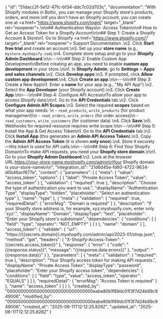 {
    "id": "51dacc2f-5e12-47fc-bf34-ddc7c02d703c",
    "documentation": "With Shopify modules in Boltic, you can manage your Shopify store's products, orders, and more.\nIf you don't have an Shopify account, you can create one at <a href=\"https://www.shopify.com/login\" target=\"_blank\" rel=\"noopener\"></a>.\n\n## Authentication Ways\n- Access Token\n\n# How to Get an Access Token for a Shopify Account\n\n## Step 1: Create a Shopify Account & Store\n1. Go to Shopify <a href=\"https://www.shopify.com/\" target=\"_blank\" rel=\"noopener\"> <span> Support Documentation</span> </a>.\n2. Click **Start free trial** and create an account.\n3. Set up your **store name** (e.g., `mystore.myshopify.com`).\n4. Complete store setup and go to your **Shopify Admin Dashboard**.\n\n---\n\n## Step 2: Enable Custom App Development\nBefore creating an app, you need to enable **custom app development** in your store.\n\n1. In **Shopify Admin**, go to **Settings** > **Apps and sales channels**.\n2. Click **Develop apps**.\n3. If prompted, click **Allow custom app development**.\n4. Click **Create an app**.\n\n---\n\n## Step 3: Create a New App\n1. Enter a **name** for your app (e.g., \"My API App\").\n2. Select the **App Developer** (your Shopify account).\n3. Click **Create App**.\n\n---\n\n## Step 4: Configure API Access\nTo allow your app to access Shopify data:\n\n1. Go to the **API Credentials** tab.\n2. Click **Configure Admin API Scopes**.\n3. Select the required **scopes** based on what your app needs:  \n   - `read_products`, `write_products` (for product management)\n   - `read_orders`, `write_orders` (for order access)\n   - `read_customers`, `write_customers` (for customer data)  \n4. Click **Save**.\n5. Webhooks for required resource requires write scope.\n\n---\n\n## Step 5: Install the App & Get Access Token\n1. Go to the **API Credentials** tab.\n2. Click **Install App** (this generates an **Admin API Access Token**).\n3. Copy the **Admin API Access Token** (it is shown **only once**).\n4. Store it securely—this token is used for API calls.\n\n---\n\n## Step 6: Find Your Shopify Domain\nTo make API requests, you need your **Shopify store domain**.\n\n1. Go to your **Shopify Admin Dashboard**.\n2. Look at the browser URL:https://your-store-name.myshopify.com/admin\nYour Shopify domain is your-store-name\n\n",
    "integration_id": "21d6d45e-fd60-4722-9634-d0b46acf677e",
    "content": {
        "parameters": [
            {
                "meta": {
                    "value": "access_token",
                    "options": [
                        {
                            "label": "Private Access Token",
                            "value": "access_token"
                        }
                    ],
                    "validation": {
                        "required": true
                    },
                    "description": "Choose the type of authentication you want to use.",
                    "displayName": "Authentication Type",
                    "displayType": "hidden",
                    "placeholder": "Select an authentication type"
                },
                "name": "type"
            },
            {
                "meta": {
                    "validation": {
                        "required": true,
                        "requiredDetail": {
                            "errorMsg": "Domain is required"
                        }
                    },
                    "description": "If your Shopify store address is, for example, xyz.myshopify.com, enter only 'xyz'.",
                    "displayName": "Domain",
                    "displayType": "text",
                    "placeholder": "Enter your Shopify store's subdomain",
                    "dependencies": {
                        "conditions": [
                            {
                                "field": "type",
                                "operator": "NOT_EMPTY"
                            }
                        ]
                    }
                },
                "name": "domain"
            }
        ],
        "access_token": {
            "validate": {
                "url": "https://{{secrets.domain}}.myshopify.com/admin/api/2023-01/shop.json",
                "method": "get",
                "headers": {
                    "X-Shopify-Access-Token": "{{secrets.access_token}}"
                },
                "response": {
                    "error": {
                        "code": "{{response.status}}",
                        "message": "{{response.data.errors}}"
                    },
                    "output": "{{response.data}}"
                }
            },
            "parameters": [
                {
                    "meta": {
                        "validation": {
                            "required": true
                        },
                        "description": "Your Shopify access token for making API requests.",
                        "displayName": "Private Access Token",
                        "displayType": "password",
                        "placeholder": "Enter your Shopify access token",
                        "dependencies": {
                            "conditions": [
                                {
                                    "field": "type",
                                    "value": "access_token",
                                    "operator": "EQUALS"
                                }
                            ]
                        },
                        "requiredDetail": {
                            "errorMsg": "Access Token is required"
                        }
                    },
                    "name": "access_token"
                }
            ]
        }
    },
    "created_by": "00000000000000000000000000000000eabe80b1f89dc01f3f7d24b69c949006",
    "modified_by": "00000000000000000000000000000000eabe80b1f89dc01f3f7d24b69c949006",
    "created_at": "2025-06-11T12:12:25.828Z",
    "updated_at": "2025-06-11T12:12:25.828Z"
}